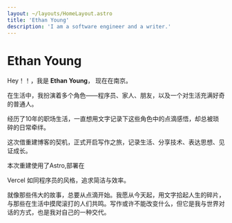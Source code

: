 ```yaml
---
layout: ~/layouts/HomeLayout.astro
title: 'Ethan Young'
description: 'I am a software engineer and a writer.'
---
```


# Ethan Young

Hey！！，我是 **Ethan Young**， 现在在南京。

在生活中，我扮演着多个角色——程序员、家人、朋友，以及一个对生活充满好奇的普通人。

经历了10年的职场生活，一直想用文字记录下这些角色中的点滴感悟，却总被琐碎的日常牵绊。

这次借重建博客的契机，正式开启写作之旅，记录生活、分享技术、表达思想、见证成长。

本次重建使用了<Link isExternal showAnchorIcon href="https://astro.build/">Astro</Link>,部署在
 <Link isExternal showAnchorIcon href="https://vercel.com/arferiks-projects">Vercel</Link>
如同程序员的风格，追求简洁与效率。

就像那些伟大的故事，总要从点滴开始。我愿从今天起，用文字拾起人生的碎片，与那些在生活中摸爬滚打的人们共鸣。写作或许不能改变什么，但它是我与世界对话的方式，也是我对自己的一种交代。